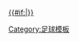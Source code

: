 [[2009/10賽季歐洲聯賽#外圍賽第三圈|{{#if:{{{dc|}}}|{{nowrap| -{zh:歐霸;zh-hans:欧洲联赛;zh-hant:歐霸;zh-cn:欧洲联赛;}-2009/10賽季}}}} {{nowrap|外圍賽第三圈}}]]<!--
--><noinclude>[[Category:足球模板]]</noinclude>